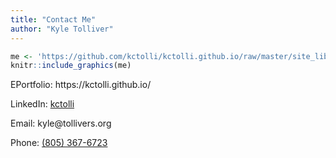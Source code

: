 ```yaml
---
title: "Contact Me"
author: "Kyle Tolliver"
---
```


```r
me <- 'https://github.com/kctolli/kctolli.github.io/raw/master/site_libs/images/me.png'
knitr::include_graphics(me)
```

EPortfolio: https://kctolli.github.io/

LinkedIn: [kctolli](https://www.linkedin.com/in/kctolli/)

Email: kyle@tollivers.org

Phone: [(805) 367-6723](tel:18053676723)